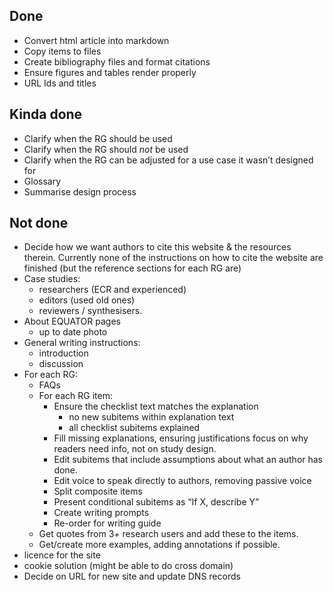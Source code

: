 ## Done

- Convert html article into markdown
- Copy items to files
- Create bibliography files and format citations
- Ensure figures and tables render properly 
- URL Ids and titles

## Kinda done 

- Clarify when the RG should be used
- Clarify when the RG should *not* be used
- Clarify when the RG can be adjusted for a use case it wasn't designed for 
- Glossary
- Summarise design process

## Not done

- Decide how we want authors to cite this website & the resources therein. Currently none of the instructions on how to cite the website are finished (but the reference sections for each RG are)
- Case studies:
    - researchers (ECR and experienced)
    - editors (used old ones)
    - reviewers / synthesisers. 
- About EQUATOR pages
    - up to date photo
- General writing instructions:
    - introduction
    - discussion
- For each RG:
    - FAQs
    - For each RG item:
        - Ensure the checklist text matches the explanation
            - no new subitems within explanation text 
            - all checklist subitems explained
        - Fill missing explanations, ensuring justifications focus on why readers need info, not on study design.
        - Edit subitems that include assumptions about what an author has done. 
        - Edit voice to speak directly to authors, removing passive voice 
        - Split composite items 
        - Present conditional subitems as "If X, describe Y"
        - Create writing prompts
        - Re-order for writing guide
    - Get quotes from 3+ research users and add these to the items. 
    - Get/create more examples, adding annotations if possible. 
- licence for the site 
- cookie solution (might be able to do cross domain)
- Decide on URL for new site and update DNS records 